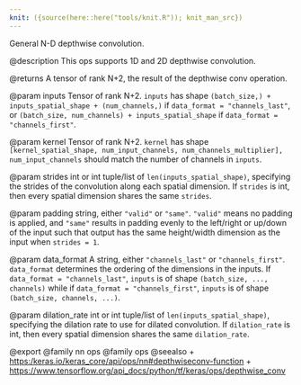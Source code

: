 ```yaml
---
knit: ({source(here::here("tools/knit.R")); knit_man_src})
---
```

General N-D depthwise convolution.

@description
This ops supports 1D and 2D depthwise convolution.

@returns
    A tensor of rank N+2, the result of the depthwise conv operation.

@param inputs
Tensor of rank N+2. `inputs` has shape
`(batch_size,) + inputs_spatial_shape + (num_channels,)` if
`data_format = "channels_last"`, or
`(batch_size, num_channels) + inputs_spatial_shape` if
`data_format = "channels_first"`.

@param kernel
Tensor of rank N+2. `kernel` has shape
`[kernel_spatial_shape, num_input_channels, num_channels_multiplier],`
`num_input_channels` should match the number of channels in
`inputs`.

@param strides
int or int tuple/list of `len(inputs_spatial_shape)`,
specifying the strides of the convolution along each spatial
dimension. If `strides` is int, then every spatial dimension shares
the same `strides`.

@param padding
string, either `"valid"` or `"same"`. `"valid"` means no
padding is applied, and `"same"` results in padding evenly to the
left/right or up/down of the input such that output has the
same height/width dimension as the input when `strides = 1`.

@param data_format
A string, either `"channels_last"` or `"channels_first"`.
`data_format` determines the ordering of the dimensions in the
inputs. If `data_format = "channels_last"`, `inputs` is of shape
`(batch_size, ..., channels)` while if
`data_format = "channels_first"`, `inputs` is of shape
`(batch_size, channels, ...)`.

@param dilation_rate
int or int tuple/list of `len(inputs_spatial_shape)`,
specifying the dilation rate to use for dilated convolution. If
`dilation_rate` is int, then every spatial dimension shares
the same `dilation_rate`.

@export
@family nn ops
@family ops
@seealso
+ <https:/keras.io/keras_core/api/ops/nn#depthwiseconv-function>
+ <https://www.tensorflow.org/api_docs/python/tf/keras/ops/depthwise_conv>
